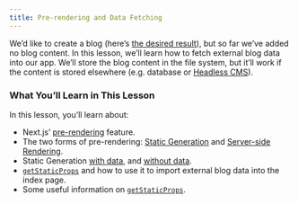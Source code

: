```yaml
---
title: Pre-rendering and Data Fetching
---
```


We’d like to create a blog (here’s [the desired result](https://next-learn-starter.vercel.app/)), but so far we’ve added no blog content.
In this lesson, we’ll learn how to fetch external blog data into our app. We’ll store the blog content in the file system, but it’ll work if the content is stored elsewhere (e.g. database or [Headless CMS](https://en.wikipedia.org/wiki/Headless_content_management_system)).

### What You’ll Learn in This Lesson

In this lesson, you’ll learn about:

- Next.js’ [pre-rendering](/docs/basic-features/pages#pre-rendering) feature.
- The two forms of pre-rendering: [Static Generation](/docs/basic-features/pages#static-generation-recommended) and [Server-side Rendering](/docs/basic-features/pages#server-side-rendering).
- Static Generation [with data](/docs/basic-features/pages#static-generation-with-data), and [without data](/docs/basic-features/pages#static-generation-without-data).
- [`getStaticProps`](/docs/basic-features/data-fetching#getstaticprops-static-generation) and how to use it to import external blog data into the index page.
- Some useful information on [`getStaticProps`](/docs/basic-features/data-fetching#getstaticprops-static-generation).
